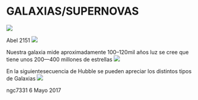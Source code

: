
# GALAXIAS/SUPERNOVAS
<img src="https://astroccd.files.wordpress.com/2014/02/logodef.png" />

Abel 2151
<img src="https://astroccd.files.wordpress.com/2012/12/abel-2151-2-1200s-27-mayo-2011pa.jpg" />

Nuestra galaxia mide aproximadamente 100–120mil años luz se cree que tiene unos 200—400 millones de estrellas
<img src="https://astroccd.files.wordpress.com/2012/12/hubble_sequence_photo.png" />

En la siguientesecuencia de Hubble se pueden apreciar los distintos tipos de Galaxias
<img src="https://astroccd.files.wordpress.com/2018/10/20170506_200443.jpg" />

ngc7331 6 Mayo 2017